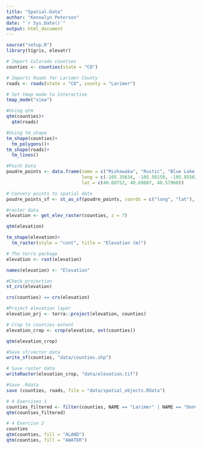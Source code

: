 ```yaml
---
title: "Spatial-Data"
author: "Kennalyn Peterson"
date: "`r Sys.Date()`"
output: html_document
---
```


```r
source("setup.R")
library(tigris, elevatr)
```

```r
# Import Colorado counties 
counties <- counties(state = "CO")
```

```r
# Imports Roads for Larimer County
roads <- roads(state = "CO", county = "Larimer")
```

```r
# Set tmap mode to Interactive
tmap_mode("view")
```

```r
#Using qtm
qtm(counties)+
  qtm(roads)

#Using tm_shape
tm_shape(counties)+
  tm_polygons()+
tm_shape(roads)+
  tm_lines()
```

```r
#Point Data
poudre_points <- data.frame(name = c("Mishawaka", "Rustic", "Blue Lake Trailhead"),
                            long = c(-105.35634, -105.58159, -105.85563),
                            lat = c(40.68752, 40.69687, 40.57960))
```

```r
# Convery points to spatial data
poudre_points_sf <- st_as_sf(poudre_points, coords = c("long", "lat"), crs = 4326)

```

```r
#raster data
elevation <- get_elev_raster(counties, z = 7)

qtm(elevation)

tm_shape(elevation)+
  tm_raster(style = "cont", title = "Elevation (m)")
```

```r
# The terra package
elevation <- rast(elevation)

names(elevation) <- "Elevation"

```

```r
#Check projection
st_crs(elevation)

crs(counties) == crs(elevation)
```

```r
#Project elevation layer
elevation_prj <- terra::project(elevation, counties)
```

```r
# Crop to counties extent
elevation_crop <- crop(elevation, ext(counties))

qtm(elevation_crop)
```

```r
#Save sf/vector data
write_sf(counties, "data/counties.shp")
```

```r
# Save raster data
writeRaster(elevation_crop, "data/elevation.tif")
```

```r
#Save .Rdata
save (counties, roads, file = "data/spatial_objects.RData")
```

```r
# 4 Exercises 1
counties_filtered <- filter(counties, NAME == "Larimer" | NAME == "Denver" | NAME == "Pueblo")
qtm(counties_filtered)
```

```r
# 4 Exercise 2
counties
qtm(counties, fill = "ALAND")
qtm(counties, fill = "AWATER")
```

